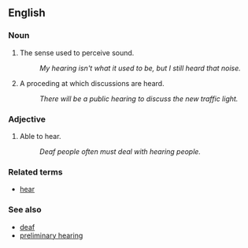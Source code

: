 ==English==

===Noun===
# The sense used to perceive sound.
#: ''My hearing isn't what it used to be, but I still heard that noise.''
# A proceding at which discussions are heard.
#: ''There will be a public hearing to discuss the new traffic light.''

===Adjective===
# Able to hear.
#: ''Deaf people often must deal with hearing people.''

===Related terms===
*[[hear]]

===See also===
*[[deaf]]
*[[preliminary hearing]]